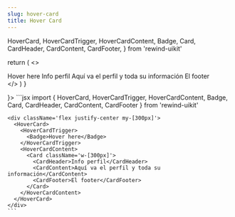 ```yaml
---
slug: hover-card
title: Hover Card
---
```


  HoverCard,
  HoverCardTrigger,
  HoverCardContent,
  Badge,
  Card,
  CardHeader,
  CardContent,
  CardFooter,
} from 'rewind-uikit'

  return (
    <>
      <div className='flex justify-center my-[150px]'>
        <HoverCard>
          <HoverCardTrigger>
            <Badge size='md' variant='solid' color='primary'>
              Hover here
            </Badge>
          </HoverCardTrigger>
          <HoverCardContent>
            <Card className='w-[300px]'>
              <CardHeader>Info perfil</CardHeader>
              <CardContent>Aquí va el perfil y toda su información</CardContent>
              <CardFooter>El footer</CardFooter>
            </Card>
          </HoverCardContent>
        </HoverCard>
      </div>
    </>
  )
}

<div className="flex flex-col gap-8 justify-center items-center">
  <DocsTemplate preview={<HoverCardPrev />}>
    ```jsx
    import { 
      HoverCard, HoverCardTrigger, HoverCardContent, 
      Badge, 
      Card, CardHeader, CardContent, CardFooter 
    } from 'rewind-uikit'

    <div className='flex justify-center my-[300px]'>
      <HoverCard>
        <HoverCardTrigger>
          <Badge>Hover here</Badge>
        </HoverCardTrigger>
        <HoverCardContent>
          <Card className='w-[300px]'>
            <CardHeader>Info perfil</CardHeader>
            <CardContent>Aquí va el perfil y toda su información</CardContent>
            <CardFooter>El footer</CardFooter>
          </Card>
        </HoverCardContent>
      </HoverCard>
    </div>
    ```

  </DocsTemplate>
</div>

